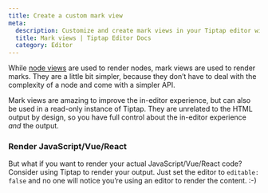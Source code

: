 ```yaml
---
title: Create a custom mark view
meta:
  description: Customize and create mark views in your Tiptap editor with interactive mark views. More in the docs!
  title: Mark views | Tiptap Editor Docs
  category: Editor
---
```



While [node views](/editor/extensions/custom-extensions/node-views) are used to render nodes, mark views are used to render marks. They are a little bit simpler, because they don’t have to deal with the complexity of a node and come with a simpler API.

Mark views are amazing to improve the in-editor experience, but can also be used in a read-only instance of Tiptap. They are unrelated to the HTML output by design, so you have full control about the in-editor experience _and_ the output.

### Render JavaScript/Vue/React

But what if you want to render your actual JavaScript/Vue/React code? Consider using Tiptap to render your output. Just set the editor to `editable: false` and no one will notice you’re using an editor to render the content. :-)
